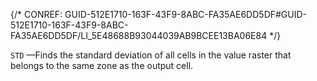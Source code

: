 

{/* CONREF: GUID-512E1710-163F-43F9-8ABC-FA35AE6DD5DF#GUID-512E1710-163F-43F9-8ABC-FA35AE6DD5DF/LI_5E48688B93044039AB9BCEE13BA06E84  */}

`STD` —Finds the standard deviation of all cells in the value raster that belongs to the same zone as the output cell.
